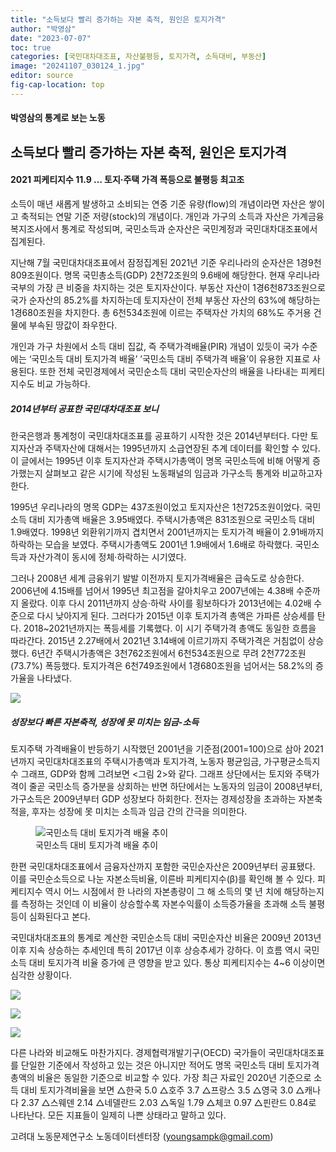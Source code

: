 ```yaml
---
title: "소득보다 빨리 증가하는 자본 축적, 원인은 토지가격"
author: "박영삼"
date: "2023-07-07"
toc: true
categories: [국민대차대조표, 자산불평등, 토지가격, 소득대비, 부동산]
image: "20241107_030124_1.jpg"
editor: source
fig-cap-location: top
---
```


#### 박영삼의 통계로 보는 노동

## 소득보다 빨리 증가하는 자본 축적, 원인은 토지가격

#### 2021 피케티지수 11.9 … 토지·주택 가격 폭등으로 불평등 최고조

소득이 매년 새롭게 발생하고 소비되는 연중 기준 유량(flow)의 개념이라면 자산은 쌓이고 축적되는 연말 기준 저량(stock)의 개념이다. 개인과 가구의 소득과 자산은 가계금융복지조사에서 통계로 작성되며, 국민소득과 순자산은 국민계정과 국민대차대조표에서 집계된다.

지난해 7월 국민대차대조표에서 잠정집계된 2021년 기준 우리나라의 순자산은 1경9천809조원이다. 명목 국민총소득(GDP) 2천72조원의 9.6배에 해당한다. 현재 우리나라 국부의 가장 큰 비중을 차지하는 것은 토지자산이다. 부동산 자산이 1경6천873조원으로 국가 순자산의 85.2%를 차지하는데 토지자산이 전체 부동산 자산의 63%에 해당하는 1경680조원을 차지한다. 총 6천534조원에 이르는 주택자산 가치의 68%도 주거용 건물에 부속된 땅값이 좌우한다.

개인과 가구 차원에서 소득 대비 집값, 즉 주택가격배율(PIR) 개념이 있듯이 국가 수준에는 ‘국민소득 대비 토지가격 배율’ ‘국민소득 대비 주택가격 배율’이 유용한 지표로 사용된다. 또한 전체 국민경제에서 국민순소득 대비 국민순자산의 배율을 나타내는 피케티지수도 비교 가능하다.

##### 2014년부터 공표한 국민대차대조표 보니

한국은행과 통계청이 국민대차대조표를 공표하기 시작한 것은 2014년부터다. 다만 토지자산과 주택자산에 대해서는 1995년까지 소급연장된 추계 데이터를 확인할 수 있다. 이 글에서는 1995년 이후 토지자산과 주택시가총액이 명목 국민소득에 비해 어떻게 증가했는지 살펴보고 같은 시기에 작성된 노동패널의 임금과 가구소득 통계와 비교하고자 한다.

1995년 우리나라의 명목 GDP는 437조원이었고 토지자산은 1천725조원이었다. 국민소득 대비 지가총액 배율은 3.95배였다. 주택시가총액은 831조원으로 국민소득 대비 1.9배였다. 1998년 외환위기까지 겹치면서 2001년까지는 토지가격 배율이 2.91배까지 하락하는 모습을 보였다. 주택시가총액도 2001년 1.9배에서 1.6배로 하락했다. 국민소득과 자산가격이 동시에 정체·하락하는 시기였다.

그러나 2008년 세계 금융위기 발발 이전까지 토지가격배율은 급속도로 상승한다. 2006년에 4.15배를 넘어서 1995년 최고점을 갈아치우고 2007년에는 4.38배 수준까지 올랐다. 이후 다시 2011년까지 상승·하락 사이를 횡보하다가 2013년에는 4.02배 수준으로 다시 낮아지게 된다. 그러다가 2015년 이후 토지가격 총액은 가파른 상승세를 탄다. 2018\~2021년까지는 폭등세를 기록했다. 이 시기 주택가격 총액도 동일한 흐름을 따라간다. 2015년 2.27배에서 2021년 3.14배에 이르기까지 주택가격은 거침없이 상승했다. 6년간 주택시가총액은 3천762조원에서 6천534조원으로 무려 2천772조원(73.7%) 폭등했다. 토지가격은 6천749조원에서 1경680조원을 넘어서는 58.2%의 증가율을 나타냈다.

![](20241107_043309.png){fig-align="center"}

##### 성장보다 빠른 자본축적, 성장에 못 미치는 임금-소득

토지주택 가격배율이 반등하기 시작했던 2001년을 기준점(2001=100)으로 삼아 2021년까지 국민대차대조표의 주택시가총액과 토지가격, 노동자 평균임금, 가구평균소득지수 그래프, GDP와 함께 그려보면 \<그림 2\>와 같다. 그래프 상단에서는 토지와 주택가격이 줄곧 국민소득 증가분을 상회하는 반면 하단에서는 노동자의 임금이 2008년부터, 가구소득은 2009년부터 GDP 성장보다 하회한다. 전자는 경제성장을 초과하는 자본축적을, 후자는 성장에 못 미치는 소득과 임금 간의 간극을 의미한다.

![국민소득 대비 토지가격 배율 추이](20241107_042614.png){fig-align="center"}

한편 국민대차대조표에서 금융자산까지 포함한 국민순자산은 2009년부터 공표됐다. 이를 국민순소득으로 나눈 자본소득비율, 이른바 피케티지수(β)를 확인해 볼 수 있다. 피케티지수 역시 어느 시점에서 한 나라의 자본총량이 그 해 소득의 몇 년 치에 해당하는지를 측정하는 것인데 이 비율이 상승할수록 자본수익률이 소득증가율을 초과해 소득 불평등이 심화된다고 본다.

국민대차대조표의 통계로 계산한 국민순소득 대비 국민순자산 비율은 2009년 2013년 이후 지속 상승하는 추세인데 특히 2017년 이후 상승추세가 강하다. 이 흐름 역시 국민소득 대비 토지가격 비율 증가에 큰 영향을 받고 있다. 통상 피케티지수는 4\~6 이상이면 심각한 상황이다.

![](20241107_042614.png){fig-align="center"}

![](20241107_043047.png){fig-align="center"}

![](20241107_043235.png){fig-align="center"}

다른 나라와 비교해도 마찬가지다. 경제협력개발기구(OECD) 국가들이 국민대차대조표를 단일한 기준에서 작성하고 있는 것은 아니지만 적어도 명목 국민소득 대비 토지가격 총액의 비율은 동일한 기준으로 비교할 수 있다. 가장 최근 자료인 2020년 기준으로 소득 대비 토지가격비율을 보면 △한국 5.0 △호주 3.7 △프랑스 3.5 △영국 3.0 △캐나다 2.37 △스웨덴 2.14 △네델란드 2.03 △독일 1.79 △체코 0.97 △핀란드 0.84로 나타난다. 모든 지표들이 일제히 나쁜 상태라고 말하고 있다.

고려대 노동문제연구소 노동데이터센터장 ([youngsampk\@gmail.com](youngsampk@gmail.com))\
